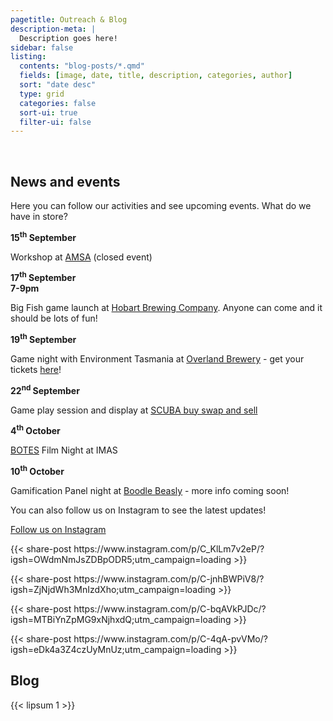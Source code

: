 ```yaml
---
pagetitle: Outreach & Blog
description-meta: |
  Description goes here!
sidebar: false
listing:
  contents: "blog-posts/*.qmd"
  fields: [image, date, title, description, categories, author]
  sort: "date desc"
  type: grid
  categories: false
  sort-ui: true
  filter-ui: false
---
```


::: {.column-screen .hero-img .hero-strip-page .img-container}
   
:::

<!-- This kind of grid keeps the horizontal spacing nice when there's no sidebar -->
::: {.grid .column-screen .mx-1 .mx-sm-2 .mx-md-3 .mx-xl-4 .my-3 .text-center style="--bs-columns: 1;"}
# News and events

Here you can follow our activities and see upcoming events. What do we have in store?
:::

<!-- grid for activities listing, split into two -->
::: {.grid .column-screen .justify-contents-evenly .align-items-start .mx-2 .mx-sm-3 .mx-md-4 .mx-xl-5 .my-2}
<!-- each activity gets its own grid consisting of two blocks: the date (bigger, blue) and the description -->
<!-- the ".order-x-x" class makes sure the events appear in order regardless of screen size -->
<!-- FIRST COLUMN -->
:::::: {.order-0 .grid .g-col-6}
::::::::: {.g-col-6 .g-col-lg-5 .g-col-xl-4 .h4 style="padding-top: 0; margin-top: 0;"}
**15<sup>th</sup> September**
:::::::::

::::::::: {.g-col-6 .g-col-lg-7 .g-col-lg-8 style="margin-top: 0;"}
Workshop at [AMSA](https://www.amsa2024.amsa.asn.au/) (closed event)
:::::::::
::::::

:::::: {.order-2 .grid .g-col-6}
::::::::: {.g-col-6 .g-col-lg-5 .g-col-xl-4 .h4 style="padding-top: 0; margin-top: 0;"}
**17<sup>th</sup> September**<br>**7-9pm**
:::::::::

::::::::: {.g-col-6 .g-col-lg-7 .g-col-lg-8 style="margin-top: 0;"}
Big Fish game launch at [Hobart Brewing Company](https://hobartbrewingco.com.au/). Anyone can come and it should be lots of fun!
:::::::::
::::::

:::::: {.order-4 .grid .g-col-6}
::::::::: {.g-col-6 .g-col-lg-5 .g-col-xl-4 .h4 style="padding-top: 0; margin-top: 0;"}
**19<sup>th</sup> September**
:::::::::

::::::::: {.g-col-6 .g-col-lg-7 .g-col-lg-8 style="margin-top: 0;"}
Game night with Environment Tasmania at [Overland Brewery](https://www.overlandbrewed.com/) - get your tickets [here](https://events.humanitix.com/big-fish-with-matt-testoni%20https://www.facebook.com/share/wMYa2hH8PEuRp1b9/)!
:::::::::
::::::

<!-- SECOND COLUMN -->
:::::: {.order-1 .grid .g-col-6}
::::::::: {.g-col-6 .g-col-lg-5 .g-col-xl-4 .h4 style="padding-top: 0; margin-top: 0;"}
**22<sup>nd</sup> September**
:::::::::

::::::::: {.g-col-6 .g-col-lg-7 .g-col-lg-8 style="margin-top: 0;"}
Game play session and display at [SCUBA buy swap and sell](https://www.facebook.com/share/JdDAnuQg8DmTVg7R/)
:::::::::
::::::

:::::: {.order-3 .grid .g-col-6}
::::::::: {.g-col-6 .g-col-lg-5 .g-col-xl-4 .h4 style="padding-top: 0; margin-top: 0;"}
**4<sup>th</sup> October**
:::::::::

::::::::: {.g-col-6 .g-col-lg-7 .g-col-lg-8 style="margin-top: 0;"}
[BOTES](https://www.facebook.com/bottomoftheearthsociety/) Film Night at IMAS
:::::::::
::::::

:::::: {.order-5 .grid .g-col-6}
::::::::: {.g-col-6 .g-col-lg-5 .g-col-xl-4 .h4 style="padding-top: 0; margin-top: 0;"}
**10<sup>th</sup> October**
:::::::::

::::::::: {.g-col-6 .g-col-lg-7 .g-col-lg-8 style="margin-top: 0;"}
Gamification Panel night at [Boodle Beasly](https://www.boodlebeasley.com.au/) - more info coming soon!
:::::::::
::::::
:::

::: {.grid .column-screen .mx-1 .mx-sm-2 .mx-md-3 .mx-xl-4 .my-3 .text-center style="--bs-columns: 1;"}
You can also follow us on Instagram to see the latest updates!

[Follow us on Instagram](https://www.instagram.com/big_fish_card_game/){.btn .btn-secondary} 
:::

:::::: {.grid .column-screen .mx-2 .mx-md-3 .mx-lg-5 .my-3 .justify-contents-evenly .align-items-center .text-center}
::: {.g-col-12 .g-col-sm-6 .g-col-lg-4 .g-col-xl-3 .mx-0 .p-0 .mx-lg-2}
{{< share-post https://www.instagram.com/p/C_KlLm7v2eP/?igsh=OWdmNmJsZDBpODR5;utm_campaign=loading >}}
:::

::: {.g-col-12 .g-col-sm-6 .g-col-lg-4 .g-col-xl-3 .mx-0 .p-0 .mx-lg-2}
{{< share-post https://www.instagram.com/p/C-jnhBWPiV8/?igsh=ZjNjdWh3MnIzdXho;utm_campaign=loading >}}
:::

::: {.g-col-12 .g-col-sm-6 .g-col-lg-4 .g-col-xl-3 .mx-0 .p-0 .mx-lg-2}
{{< share-post https://www.instagram.com/p/C-bqAVkPJDc/?igsh=MTBiYnZpMG9xNjhxdQ;utm_campaign=loading >}}
:::

::: {.g-col-12 .g-col-sm-6 .g-col-lg-4 .g-col-xl-3 .mx-0 .p-0 .mx-lg-2}
{{< share-post https://www.instagram.com/p/C-4qA-pvVMo/?igsh=eDk4a3Z4czUyMnUz;utm_campaign=loading >}}
:::
::::::

##### {#sec-blog style="margin-top: 0;" .unlisted}
::: {.grid .column-screen .mx-1 .mx-sm-2 .mx-md-3 .mx-xl-4 .my-3 .text-center style="--bs-columns: 1;"}
## Blog

{{< lipsum 1 >}}
:::
